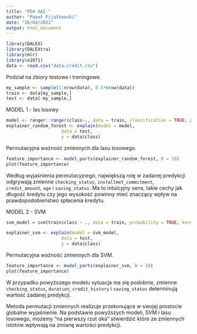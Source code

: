 ```yaml
---
title: "PD4 XAI "
author: "Paweł Fijałkowski"
date: "28/04/2021"
output: html_document
---
```


```r
library(DALEX)
library(DALEXtra)
library(mlr)
library(e1071)
data <- read.csv("data-credit.csv")
```

Podział na zbiory testowe i treningowe.
```r
my_sample <- sample(1:nrow(data), 0.5*nrow(data))
train <- data[my_sample,]
test <- data[-my_sample,]
```


MODEL 1 - las losowy
```r
model <- ranger::ranger(class~., data = train, classification = TRUE, probability = TRUE)
explainer_random_forest <- explain(model = model,
                     data = test, 
                     y = data$class)
```

Permutacyjna ważność zmiennych dla lasu losowego.
```r
feature_importance <- model_parts(explainer_random_forest, B = 10)
plot(feature_importance)
```

Według wyjaśnienia permutacyjnego, największą rolę w zadanej predykcji odgrywają zmienne `checking_status`, `installmet_commitment`, `credit_amount`, `age` i `saving_status`. Ma to intuicyjny sens, takie cechy jak długość kredytu czy jego wysokość powinny mieć znaczący wpływ na prawdopodobieństwo spłacenia kredytu.

MODEL 2 - SVM

```r
svm_model = svm(train$class ~ ., data = train, probability = TRUE, kernel = "linear", cost = 10, scale = FALSE)

```

```r
explainer_svm <- explain(model = svm_model,
                     data = test, 
                     y = data$class)
```

Permutacyjna ważność zmiennych dla SVM.
```r
feature_importance <- model_parts(explainer_svm, B = 10)
plot(feature_importance)
```

W przypadku powyższego modelu sytuacja ma się podobnie, zmienne `checking_status`, `duration`, `credit_history` i `saving_status` determinują wartość zadanej predykcji.

Metoda permutacji zmiennych realizuje przekonujące w swojej prostocie globalne wyjaśnienie. Na podstawie powyższych modeli, SVM i lasu losowego, możemy "na pierwszy rzut oka" stwierdzić które ze zmiennych istotnie wpływają na zmianę wartości predykcji.
